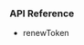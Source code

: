 <PlatformWrapper platform="unity">

### API Reference

-   <Link target="_blank" to="{{global.API_REF_UNITY_ROOT}}/class_irtcengine.html#api_irtcengine_renewtoken">renewToken</Link>

</PlatformWrapper>
